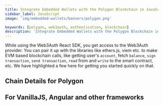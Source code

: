 ```yaml
---
title: Integrate Embedded Wallets with the Polygon Blockchain in JavaScript
sidebar_label: JavaScript
image: 'img/embedded-wallets/banners/polygon.png'

keywords: [polygon, web3auth, authentication, blockchain]
description: 'Integrate Embedded Wallets with the Polygon Blockchain in Javascript | Embedded Wallets'
---
```



While using the Web3Auth React SDK, you get access to the Web3Auth provider. You can pair it up with the libraries like ethers.js, viem etc. to make EVM based blockchain calls, like getting user's `account`, fetch `balance`, `sign transaction`, `send transaction`, `read` from and `write` to the smart contract, etc. We have highlighted a few here for getting you started quickly on that.

## Chain Details for Polygon

<ChainDetailsPolygon />

## For VanillaJS, Angular and other frameworks

<JsBlockchainMethods />
